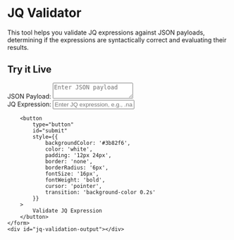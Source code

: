 # JQ Validator

This tool helps you validate JQ expressions against JSON payloads, determining if the expressions are syntactically correct and evaluating their results.

## Try it Live

<div style={{ maxWidth: '800px', margin: '0 auto' }}>
    <form id="jq-validator-form" style={{ marginBottom: '20px' }}>
        <div style={{ marginBottom: '15px' }}>
            <label style={{ display: 'block', fontWeight: 'bold', marginBottom: '5px' }}>
                JSON Payload:
            </label>
                <textarea
                    id="payload"
                    name="payload"
                    placeholder="Enter JSON payload"
                    style={{
                        width: '100%',
                        height: '200px',
                        padding: '10px',
                        border: '1px solid #ccc',
                        borderRadius: '4px',
                        fontFamily: 'monospace',
                        fontSize: '14px',
                        resize: 'vertical',
                        display: 'block',
                        visibility: 'visible',
                        backgroundColor: '#535050'
                    }}
                ></textarea>
        </div>
        <div style={{ marginBottom: '15px' }}>
            <label style={{ display: 'block', fontWeight: 'bold', marginBottom: '5px' }}>
                JQ Expression:
            </label>
            <input
                id="jq-expression-input"
                defaultValue=".key"
                placeholder="Enter JQ expression, e.g., .name or .age"
                style={{
                    width: '100%',
                    padding: '10px',
                    border: '1px solid #ccc',
                    borderRadius: '4px',
                    fontFamily: 'monospace',
                    fontSize: '14px'
                }}
            />
        </div>

        <button
            type="button"
            id="submit"
            style={{
                backgroundColor: '#3b82f6',
                color: 'white',
                padding: '12px 24px',
                border: 'none',
                borderRadius: '6px',
                fontSize: '16px',
                fontWeight: 'bold',
                cursor: 'pointer',
                transition: 'background-color 0.2s'
            }}
        >
            Validate JQ Expression
        </button>
    </form>
    <div id="jq-validation-output"></div>
</div>

<script src="../../../content/validator.js">
    defer
    id="validator-script"
    data-loaded="false"
</script>
